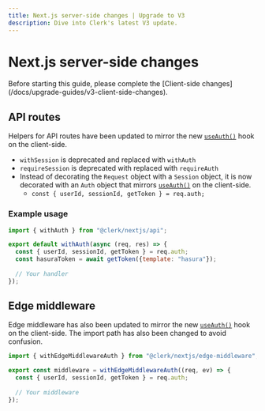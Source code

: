 ```yaml
---
title: Next.js server-side changes | Upgrade to V3
description: Dive into Clerk's latest V3 update.
---
```


# Next.js server-side changes

<Callout type="info">
  Before starting this guide, please complete the [Client-side changes](/docs/upgrade-guides/v3-client-side-changes).
</Callout>

## API routes

Helpers for API routes have been updated to mirror the new [`useAuth()`][use-auth] hook on the client-side.

- `withSession` is deprecated and replaced with `withAuth`
- `requireSession` is deprecated with replaced with `requireAuth`
- Instead of decorating the `Request` object with a `Session` object, it is now decorated with an `Auth` object that mirrors [`useAuth()`][use-auth] on the client-side.
  - `const { userId, sessionId, getToken } = req.auth;`

### Example usage

```jsx
import { withAuth } from "@clerk/nextjs/api";

export default withAuth(async (req, res) => {
  const { userId, sessionId, getToken } = req.auth;
  const hasuraToken = await getToken({template: "hasura"});
  
  // Your handler
});
```

## Edge middleware

Edge middleware has also been updated to mirror the new [`useAuth()`][use-auth] hook on the client-side. The import path has also been changed to avoid confusion.

```jsx
import { withEdgeMiddlewareAuth } from "@clerk/nextjs/edge-middleware";

export const middleware = withEdgeMiddlewareAuth((req, ev) => {
  const { userId, sessionId, getToken } = req.auth;
  
  // Your middleware
});
```

[use-auth]: /docs/references/react/use-auth